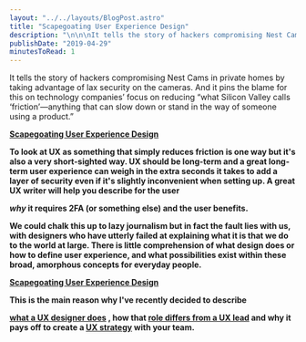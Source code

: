 ```yaml
---
layout: "../../layouts/BlogPost.astro"
title: "Scapegoating User Experience Design"
description: "\n\n\nIt tells the story of hackers compromising Nest Cams in private homes by taking advantage of lax security on the cameras. And it pins the blame for this on technology companies’ focus on reducing “what Silicon Valley calls ‘friction’—anything that can slow down or stand in the way of someone using a product.”Scapegoating User Experience Design\n\n\n\nTo look at UX as something that simply reduces friction is one way but it's also a very short-sighted way. UX should be long-term and a great long-t"
publishDate: "2019-04-29"
minutesToRead: 1
---
```


<div class="blockquote">
</div>
<div>
<p>It tells the story of hackers compromising Nest Cams in private homes by taking advantage of lax security on the cameras. And it pins the blame for this on technology companies’ focus on reducing “what Silicon Valley calls ‘friction’—anything that can slow down or stand in the way of someone using a product.” </p>
<strong>
<a href="https://www.subtraction.com/2019/04/24/scapegoating-ux-design/?ref="antonsten".com">Scapegoating User Experience Design </a>
</div>
<p>To look at UX as something that simply reduces friction is one way but it's also a very short-sighted way. UX should be long-term and a great long-term user experience can weigh in the extra seconds it takes to add a layer of security even if it's slightly inconvenient when setting up. A great UX writer will help you describe for the user </p>
<em>why</em>
 it requires 2FA (or something else) and the user benefits.</p>
<div class="blockquote">
</div>
<div>
<p>We could chalk this up to lazy journalism but in fact the fault lies with us, with designers who have utterly failed at explaining what it is that we do to the world at large. There is little comprehension of what design does or how to define user experience, and what possibilities exist within these broad, amorphous concepts for everyday people. </p>
<strong>
<a href="https://www.subtraction.com/2019/04/24/scapegoating-ux-design/?ref="antonsten".com">Scapegoating User Experience Design </a>
</div>
<p>This is the main reason why I've recently decided to describe </p>
<a href="https://www.antonsten.com/uxdesigner">what a UX designer does</a>
 , how that 
<a href="https://www.antonsten.com/uxlead">role differs from a UX lead</a>
 and why it pays off to create a 
<a href="https://www.antonsten.com/uxstrategy">UX strategy</a>
 with your team.</p>
